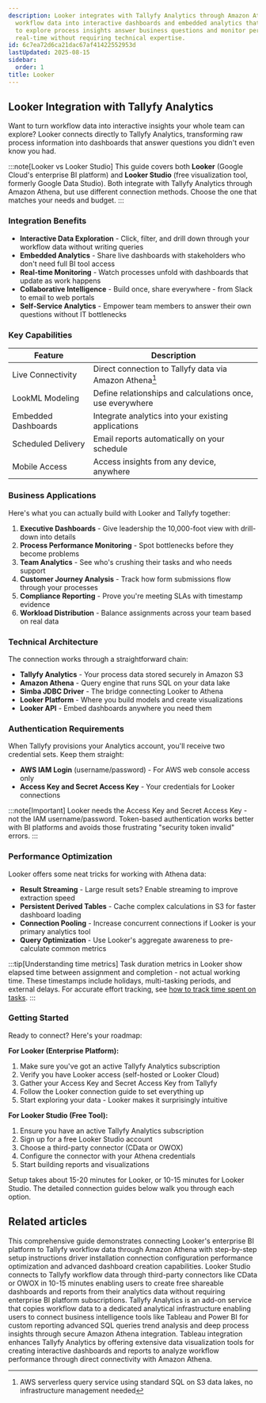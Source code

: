 ```yaml
---
description: Looker integrates with Tallyfy Analytics through Amazon Athena to transform
  workflow data into interactive dashboards and embedded analytics that enable teams
  to explore process insights answer business questions and monitor performance in
  real-time without requiring technical expertise.
id: 6c7ea72d6ca21dac67af41422552953d
lastUpdated: 2025-08-15
sidebar:
  order: 1
title: Looker
---
```


## Looker Integration with Tallyfy Analytics

Want to turn workflow data into interactive insights your whole team can explore? Looker connects directly to Tallyfy Analytics, transforming raw process information into dashboards that answer questions you didn't even know you had.

:::note[Looker vs Looker Studio]
This guide covers both **Looker** (Google Cloud's enterprise BI platform) and **Looker Studio** (free visualization tool, formerly Google Data Studio). Both integrate with Tallyfy Analytics through Amazon Athena, but use different connection methods. Choose the one that matches your needs and budget.
:::

### Integration Benefits

- **Interactive Data Exploration** - Click, filter, and drill down through your workflow data without writing queries
- **Embedded Analytics** - Share live dashboards with stakeholders who don't need full BI tool access
- **Real-time Monitoring** - Watch processes unfold with dashboards that update as work happens
- **Collaborative Intelligence** - Build once, share everywhere - from Slack to email to web portals
- **Self-Service Analytics** - Empower team members to answer their own questions without IT bottlenecks

### Key Capabilities

| Feature | Description |
|---------|-------------|
| Live Connectivity | Direct connection to Tallyfy data via Amazon Athena[^1] |
| LookML Modeling | Define relationships and calculations once, use everywhere |
| Embedded Dashboards | Integrate analytics into your existing applications |
| Scheduled Delivery | Email reports automatically on your schedule |
| Mobile Access | Access insights from any device, anywhere |

### Business Applications

Here's what you can actually build with Looker and Tallyfy together:

1. **Executive Dashboards** - Give leadership the 10,000-foot view with drill-down into details
2. **Process Performance Monitoring** - Spot bottlenecks before they become problems
3. **Team Analytics** - See who's crushing their tasks and who needs support
4. **Customer Journey Analysis** - Track how form submissions flow through your processes
5. **Compliance Reporting** - Prove you're meeting SLAs with timestamp evidence
6. **Workload Distribution** - Balance assignments across your team based on real data

### Technical Architecture

The connection works through a straightforward chain:

- **Tallyfy Analytics** - Your process data stored securely in Amazon S3
- **Amazon Athena** - Query engine that runs SQL on your data lake
- **Simba JDBC Driver** - The bridge connecting Looker to Athena
- **Looker Platform** - Where you build models and create visualizations
- **Looker API** - Embed dashboards anywhere you need them

### Authentication Requirements

When Tallyfy provisions your Analytics account, you'll receive two credential sets. Keep them straight:

- **AWS IAM Login** (username/password) - For AWS web console access only
- **Access Key and Secret Access Key** - Your credentials for Looker connections

:::note[Important]
Looker needs the Access Key and Secret Access Key - not the IAM username/password. Token-based authentication works better with BI platforms and avoids those frustrating "security token invalid" errors.
:::

### Performance Optimization

Looker offers some neat tricks for working with Athena data:

- **Result Streaming** - Large result sets? Enable streaming to improve extraction speed
- **Persistent Derived Tables** - Cache complex calculations in S3 for faster dashboard loading
- **Connection Pooling** - Increase concurrent connections if Looker is your primary analytics tool
- **Query Optimization** - Use Looker's aggregate awareness to pre-calculate common metrics

:::tip[Understanding time metrics]
Task duration metrics in Looker show elapsed time between assignment and completion - not actual working time. These timestamps include holidays, multi-tasking periods, and external delays. For accurate effort tracking, see [how to track time spent on tasks](/products/pro/tutorials/how-to/track-time-in-tasks/#analytics-timestamps-inherit-these-challenges).
:::

### Getting Started

Ready to connect? Here's your roadmap:

**For Looker (Enterprise Platform):**
1. Make sure you've got an active Tallyfy Analytics subscription
2. Verify you have Looker access (self-hosted or Looker Cloud)
3. Gather your Access Key and Secret Access Key from Tallyfy
4. Follow the Looker connection guide to set everything up
5. Start exploring your data - Looker makes it surprisingly intuitive

**For Looker Studio (Free Tool):**
1. Ensure you have an active Tallyfy Analytics subscription
2. Sign up for a free Looker Studio account
3. Choose a third-party connector (CData or OWOX)
4. Configure the connector with your Athena credentials
5. Start building reports and visualizations

Setup takes about 15-20 minutes for Looker, or 10-15 minutes for Looker Studio. The detailed connection guides below walk you through each option.


<PageTree />



[^1]: AWS serverless query service using standard SQL on S3 data lakes, no infrastructure management needed

## Related articles
<CardGrid>
<LinkTitleCard header="<b>Looker > Connecting Looker to analytics data</b>" href="/products/pro/integrations/analytics/looker/how-to-connect-looker-to-tallyfy-data/" > This comprehensive guide demonstrates connecting Looker's enterprise BI platform to Tallyfy workflow data through Amazon Athena with step-by-step setup instructions driver installation connection configuration performance optimization and advanced dashboard creation capabilities. </LinkTitleCard>
<LinkTitleCard header="<b>Looker > Connecting Looker Studio to analytics data</b>" href="/products/pro/integrations/analytics/looker/how-to-connect-looker-studio-to-tallyfy-data/" > Looker Studio connects to Tallyfy workflow data through third-party connectors like CData or OWOX in 10-15 minutes enabling users to create free shareable dashboards and reports from their analytics data without requiring enterprise BI platform subscriptions. </LinkTitleCard>
<LinkTitleCard header="<b>Integrations > Tallyfy Analytics</b>" href="/products/pro/integrations/analytics/" > Tallyfy Analytics is an add-on service that copies workflow data to a dedicated analytical infrastructure enabling users to connect business intelligence tools like Tableau and Power BI for custom reporting advanced SQL queries trend analysis and deep process insights through secure Amazon Athena integration. </LinkTitleCard>
<LinkTitleCard header="<b>Analytics > Tableau</b>" href="/products/pro/integrations/analytics/tableau/" > Tableau integration enhances Tallyfy Analytics by offering extensive data visualization tools for creating interactive dashboards and reports to analyze workflow performance through direct connectivity with Amazon Athena. </LinkTitleCard>
</CardGrid>